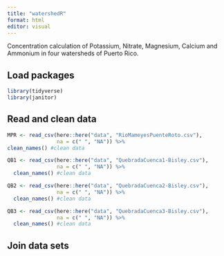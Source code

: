 ```yaml
---
title: "watershedR"
format: html
editor: visual
---
```


Concentration calculation of Potassium, Nitrate, Magnesium, Calcium and Ammonium in four watersheds of Puerto Rico.

## Load packages

```r
library(tidyverse)
library(janitor)
```

## Read and clean data

```r
MPR <- read_csv(here::here("data", "RioMameyesPuenteRoto.csv"),
                na = c(" ", "NA")) %>%
clean_names() #clean data

QB1 <- read_csv(here::here("data", "QuebradaCuenca1-Bisley.csv"),
                na = c(" ", "NA")) %>%
  clean_names() #clean data

QB2 <- read_csv(here::here("data", "QuebradaCuenca2-Bisley.csv"),
                na = c(" ", "NA")) %>%
  clean_names() #clean data

QB3 <- read_csv(here::here("data", "QuebradaCuenca3-Bisley.csv"),
                na = c(" ", "NA")) %>%
  clean_names() #clean data
```

## Join data sets

